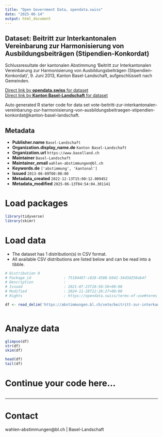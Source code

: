 ```yaml
---
title: "Open Government Data, opendata.swiss"
date: "2025-06-14"
output: html_document
---
```


## Dataset: Beitritt zur Interkantonalen Vereinbarung zur Harmonisierung von Ausbildungsbeiträgen (Stipendien-Konkordat)

Schlussresultate der kantonalen Abstimmung 'Beitritt zur Interkantonalen Vereinbarung zur Harmonisierung von Ausbildungsbeiträgen (Stipendien-Konkordat)', 9. Juni 2013, Kanton Basel-Landschaft, aufgeschlüsselt nach Gemeinden.

[Direct link by **opendata.swiss** for dataset](https://opendata.swiss/de/dataset/beitritt-zur-interkantonalen-vereinbarung-zur-harmonisierung-von-ausbildungsbeitragen-stipendie)<br>
[Direct link by **Kanton Basel-Landschaft** for dataset](https://abstimmungen.bl.ch/vote/beitritt-zur-interkantonalen-vereinbarung-zur-harmonisierung-von-ausbildungsbeitraegen-stipendien-konkordat/data)

Auto generated R starter code for data set vote-beitritt-zur-interkantonalen-vereinbarung-zur-harmonisierung-von-ausbildungsbeitraegen-stipendien-konkordat@kanton-basel-landschaft.

## Metadata

- **Publisher.name** `Basel-Landschaft`
- **Organization.display_name.de** `Kanton Basel-Landschaft`
- **Organization.url** `https://www.baselland.ch`
- **Maintainer** `Basel-Landschaft`
- **Maintainer_email** `wahlen-abstimmungen@bl.ch`
- **Keywords.de** `['abstimmung', 'kantonal']`
- **Issued** `2013-06-09T00:00:00`
- **Metadata_created** `2022-12-13T15:00:12.009452`
- **Metadata_modified** `2025-06-13T04:54:04.301141`


# Load packages

```r

library(tidyverse)
library(skimr)

```

# Load data

-   The dataset has 1 distribution(s) in CSV format.
-   All available CSV distributions are listed below and can be read into a tibble.

```r

# Distribution 0
# Package_id               : 75104497-c828-4588-b942-34d3d250ab4f
# Description              : 
# Issued                   : 2021-07-23T18:50:56+00:00
# Modified                 : 2024-11-28T12:28:27+00:00
# Rights                   : https://opendata.swiss/terms-of-use#terms_by

df <- read_delim('https://abstimmungen.bl.ch/vote/beitritt-zur-interkantonalen-vereinbarung-zur-harmonisierung-von-ausbildungsbeitraegen-stipendien-konkordat/data-csv')



```

# Analyze data

```r

glimpse(df)
str(df)
skim(df)

head(df)
tail(df)

```

# Continue your code here...

```r

```

------------------------------------------------------------------------

# Contact

wahlen-abstimmungen@bl.ch | Basel-Landschaft
